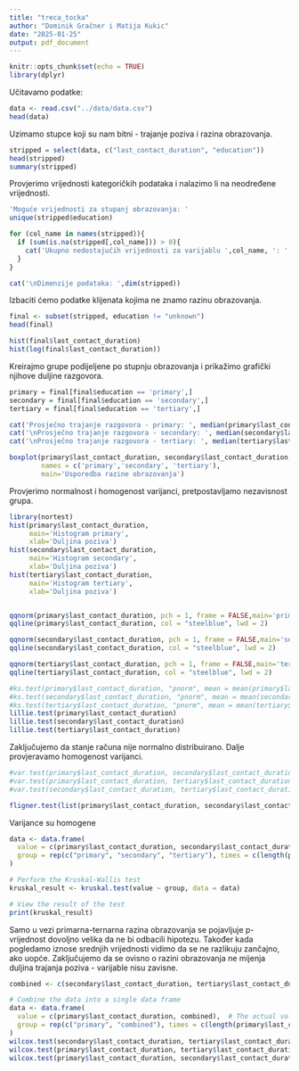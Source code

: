 ```yaml
---
title: "treca_tocka"
author: "Dominik Gračner i Matija Kukic"
date: "2025-01-25"
output: pdf_document
---
```


```r
knitr::opts_chunk$set(echo = TRUE)
library(dplyr)
```

Učitavamo podatke:

```r
data <- read.csv("../data/data.csv")
head(data)

```

Uzimamo stupce koji su nam bitni - trajanje poziva i razina obrazovanja.

```r
stripped = select(data, c("last_contact_duration", "education"))
head(stripped)
summary(stripped)
```

Provjerimo vrijednosti kategoričkih podataka i nalazimo li na neodređene vrijednosti.

```r
'Moguće vrijednosti za stupanj obrazovanja: '
unique(stripped$education)

for (col_name in names(stripped)){
  if (sum(is.na(stripped[,col_name])) > 0){
    cat('Ukupno nedostajućih vrijednosti za varijablu ',col_name, ': ', sum(is.na(stripped[,col_name])),'\n')
  }
}

cat('\nDimenzije podataka: ',dim(stripped))
```

Izbaciti ćemo podatke klijenata kojima ne znamo razinu obrazovanja.

```r
final <- subset(stripped, education != "unknown")
head(final)

hist(final$last_contact_duration)
hist(log(final$last_contact_duration))
```

Kreirajmo grupe podijeljene po stupnju obrazovanja i prikažimo grafički njihove duljine razgovora.

```r
primary = final[final$education == 'primary',]
secondary = final[final$education == 'secondary',]
tertiary = final[final$education == 'tertiary',]

cat('Prosječno trajanje razgovora - primary: ', median(primary$last_contact_duration))
cat('\nProsječno trajanje razgovora - secondary: ', median(secondary$last_contact_duration))
cat('\nProsječno trajanje razgovora - tertiary: ', median(tertiary$last_contact_duration))

boxplot(primary$last_contact_duration, secondary$last_contact_duration, tertiary$last_contact_duration,  
        names = c('primary','secondary', 'tertiary'),
        main='Usporedba razine obrazovanja')


```

Provjerimo normalnost i homogenost varijanci, pretpostavljamo nezavisnost grupa.

```r
library(nortest)
hist(primary$last_contact_duration, 
     main='Histogram primary',
     xlab='Duljina poziva')
hist(secondary$last_contact_duration, 
     main='Histogram secondary',
     xlab='Duljina poziva')
hist(tertiary$last_contact_duration, 
     main='Histogram tertiary',
     xlab='Duljina poziva')


qqnorm(primary$last_contact_duration, pch = 1, frame = FALSE,main='primary')
qqline(primary$last_contact_duration, col = "steelblue", lwd = 2)

qqnorm(secondary$last_contact_duration, pch = 1, frame = FALSE,main='secondary')
qqline(secondary$last_contact_duration, col = "steelblue", lwd = 2)

qqnorm(tertiary$last_contact_duration, pch = 1, frame = FALSE,main='tertiary')
qqline(tertiary$last_contact_duration, col = "steelblue", lwd = 2)

#ks.test(primary$last_contact_duration, "pnorm", mean = mean(primary$last_contact_duration), sd = sd(primary$last_contact_duration))
#ks.test(secondary$last_contact_duration, "pnorm", mean = mean(secondary$last_contact_duration), sd = sd(secondary$last_contact_duration))
#ks.test(tertiary$last_contact_duration, "pnorm", mean = mean(tertiary$last_contact_duration), sd = sd(tertiary$last_contact_duration))
lillie.test(primary$last_contact_duration)
lillie.test(secondary$last_contact_duration)
lillie.test(tertiary$last_contact_duration)
```

Zaključujemo da stanje računa nije normalno distribuirano. Dalje provjeravamo homogenost varijanci.

```r
#var.test(primary$last_contact_duration, secondary$last_contact_duration)
#var.test(primary$last_contact_duration, tertiary$last_contact_duration)
#var.test(secondary$last_contact_duration, tertiary$last_contact_duration)

fligner.test(list(primary$last_contact_duration, secondary$last_contact_duration, tertiary$last_contact_duration))

```

Varijance su homogene

```r
data <- data.frame(
  value = c(primary$last_contact_duration, secondary$last_contact_duration, tertiary$last_contact_duration),  # The actual values
  group = rep(c("primary", "secondary", "tertiary"), times = c(length(primary$last_contact_duration), length(secondary$last_contact_duration), length(tertiary$last_contact_duration)))  # Group labels
)

# Perform the Kruskal-Wallis test
kruskal_result <- kruskal.test(value ~ group, data = data)

# View the result of the test
print(kruskal_result)
```

Samo u vezi primarna-ternarna razina obrazovanja se pojavljuje p-vrijednost dovoljno velika da ne bi odbacili hipotezu. Također kada pogledamo iznose srednjih vrijednosti vidimo da se ne razlikuju zančajno, ako uopće. Zaključujemo da se ovisno o razini obrazovanja ne mijenja duljina trajanja poziva - varijable nisu zavisne.

```r
combined <- c(secondary$last_contact_duration, tertiary$last_contact_duration)  # Combine these two groups

# Combine the data into a single data frame
data <- data.frame(
  value = c(primary$last_contact_duration, combined),  # The actual values
  group = rep(c("primary", "combined"), times = c(length(primary$last_contact_duration), length(combined)))  # Group labels
)
wilcox.test(secondary$last_contact_duration, tertiary$last_contact_duration)
wilcox.test(primary$last_contact_duration, tertiary$last_contact_duration)
wilcox.test(primary$last_contact_duration, secondary$last_contact_duration)
```
